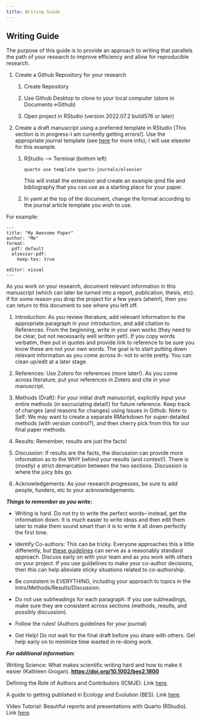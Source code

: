 ```yaml
---
title: Writing Guide
---
```


## Writing Guide

The purpose of this guide is to provide an approach to writing that parallels the path of your research to improve efficiency and allow for reproducible research.

1.  Create a Github Repository for your research
    1.  Create Repository

    2.  Use Github Desktop to clone to your local computer (store in Documents-\>Github)

    3.  Open project in RStudio (version 2022.07.2 build576 or later)
2.  Create a draft manuscript using a preferred template in RStudio \[This section is in progress-I am currently getting errors!\]. Use the appropriate journal template (see [here](https://github.com/quarto-journals/) for more info); I will use elsevier for this example.
    1.  RStudio --\> Terminal (bottom left)

        `quarto use template quarto-journals/elsevier`

        This will install the extension and create an example qmd file and bibliography that you can use as a starting place for your paper.

    2.  In yaml at the top of the document, change the format according to the journal article template you wish to use.

For example:

    ---
    title: "My Awesome Paper"
    author: "Me"
    format: 
      pdf: default
      elsevier-pdf:
        keep-tex: true

    editor: visual
    ---

As you work on your research, document relevant information in this manuscript (which can later be turned into a report, publication, thesis, etc). If for some reason you drop the project for a few years (ahem!), then you can return to this document to see where you left off.

1.  Introduction: As you review literature, add relevant information to the appropriate paragraph in your introduction, and add citation to References. From the beginning, write in your own works (they need to be clear, but not necessarily well written yet!). If you copy words verbatim, then put in quotes and provide link to reference to be sure you know these are not your own words. The goal is to start putting down relevant information as you come across it-- not to write pretty. You can clean up/edit at a later stage.

2.  References: Use Zotero for references (more later!). As you come across literature, put your references in Zotero and cite in your manuscript.

3.  Methods (Draft): For your initial draft manuscript, explicitly input your entire methods (in excruciating detail!) for future reference. Keep track of changes (and reasons for changes) using Issues in Github. Note to Self: We may want to create a separate RMarkdown for super-detailed methods (with version control?), and then cherry pick from this for our final paper methods.

4.  Results: Remember, results are just the facts!

5.  Discussion: If results are the facts, the discussion can provide more information as to the WHY behind your results (and context!). There is (mostly) a strict demarcation between the two sections. Discussion is where the juicy bits go.

6.  Acknowledgements: As your research progresses, be sure to add people, funders, etc to your acknowledgements.

***Things to remember as you write:***

-   Writing is hard. Do not try to write the perfect words-- instead, get the information down. It is much easier to write ideas and then edit them later to make them sound smart than it is to write it all down perfectly the first time.

-   Identify Co-authors: This can be tricky. Everyone approaches this a little differently, but [these guidelines](https://www.icmje.org/recommendations/browse/roles-and-responsibilities/defining-the-role-of-authors-and-contributors.html) can serve as a reasonably standard approach. Discuss early on with your team and as you work with others on your project. If you use guidelines to make your co-author decisions, then this can help alleviate sticky situations related to co-authorship.

-   Be consistent in EVERYTHING, including your approach to topics in the Intro/Methods/Results/Discussion.

-   Do not use subheadings for each paragraph. If you use subheadings, make sure they are consistent across sections (methods, results, and possibly discussion).

-   Follow the rules! (Authors guidelines for your journal)

-   Get Help! Do not wait for the final draft before you share with others. Get help early on to minimize time wasted in re-doing work.

***For additional information:***

Writing Science: What makes scientific writing hard and how to make it easier (Kathleen Grogan). [**https://doi.org/10.1002/bes2.1800**](https://doi.org/10.1002/bes2.1800)

Defining the Role of Authors and Contributors (ICMJE). Link [here](https://www.icmje.org/recommendations/browse/roles-and-responsibilities/defining-the-role-of-authors-and-contributors.html).

A guide to getting published in Ecology and Evolution (BES). Link [here](https://www.britishecologicalsociety.org/wp-content/uploads/BES-Guide-to-Getting-Published.pdf).

Video Tutorial: Beautiful reports and presentations with Quarto (RStudio). Link [here](https://youtu.be/hbf7Ai3jnxY).
